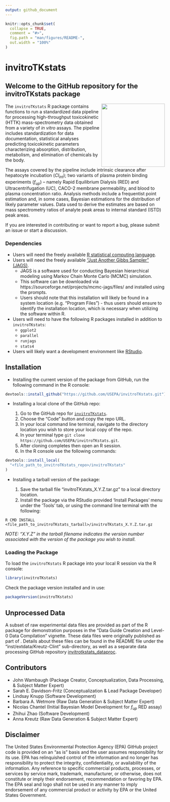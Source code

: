 ```yaml
---
output: github_document
---
```


<!-- README.md is generated from README.Rmd. Please edit that file -->

```r
knitr::opts_chunk$set(
  collapse = TRUE,
  comment = "#>",
  fig.path = "man/figures/README-",
  out.width = "100%"
)
```

# invitroTKstats

<!-- badges: start -->
<!-- badges: end -->

## Welcome to the GitHub repository for the invitroTKstats package

<a href="https://github.com/USEPA/invitroTKstats.git"><img src="vignettes/img/invitroTKstats_hex.png" width="200" align="right" /></a>

The `invitroTKstats` R package contains functions to run a standardized data pipeline for processing high-throughput toxicokinetic (HTTK) mass-spectrometry data obtained from a variety of *in vitro* assays. The pipeline includes standardization for data documentation, statistical analyses predicting toxicokinetic parameters characterizing absorption, distribution, metabolism, and elimination of chemicals by the body.

The assays covered by the pipeline include intrinsic clearance after hepatocyte incubation ($Cl_{int}$); two variants of plasma protein binding experiments ($f_{up}$) -- namely Rapid Equilibrium Dialysis (RED) and Ultracentrifugation (UC), CACO-2 membrane permeability, and blood to plasma concentration ratio. Analysis methods include a frequentist point estimation and, in some cases, Bayesian estimations for the distribution of likely parameter values. Data used to derive the estimates are based on mass spectrometry ratios of analyte peak areas to internal standard (ISTD) peak areas.

If you are interested in contributing or want to report a bug, please submit an issue or start a discussion.

### Dependencies

* Users will need the freely available [R statistical computing language](https://www.r-project.org/).
* Users will need the freely available ["Just Another Gibbs Sampler" (JAGS)](https://mcmc-jags.sourceforge.io/).
  * JAGS is a software used for conducting Bayesian hierarchical modeling using Markov Chain Monte Carlo (MCMC) simulation.
  * This software can be downloaded via https://sourceforge.net/projects/mcmc-jags/files/ and installed using the prompts.
  * Users should note that this installation will likely be found in a system location (e.g. "Program Files") - thus users should ensure to identify the installation location, which is necessary when utilizing the software within R.
* Users will need to have the following R packages installed in addition to `invitroTKstats`:
  * `ggplot2`
  * `parallel`
  * `runjags`
  * `stats4`
* Users will likely want a development environment like [RStudio](https://www.rstudio.com/products/rstudio/download/).

## Installation

* Installing the current version of the package from GitHub, run the following command in the R console:

```r
devtools::install_github("https://github.com/USEPA/invitroTKstats.git")
```

* Installing a local clone of the GitHub repo:

  1. Go to the GitHub repo for [`invitroTKstats`](https://github.com/USEPA/invitroTKstats.git).
  2. Choose the "Code" button and copy the repo URL.
  3. In your local command line terminal, navigate to the directory location you wish to store your local copy of the repo.
  4. In your terminal type `git clone https://github.com/USEPA/invitroTKstats.git`.
  5. After cloning completes then open an R session.
  6. In the R console use the following commands:
  
```r
devtools::install_local(
  "<file_path_to_invitroTKstats_repo>/invitroTKstats"
)
```

* Installing a tarball version of the package:

  1. Save the tarball file "invitroTKstats_X.Y.Z.tar.gz" to a local directory location.
  2. Install the package via the RStudio provided 'Install Packages' menu under the 'Tools' tab, or using the command line terminal with the following:
  
```
R CMD INSTALL <file_path_to_invitroTKstats_tarball>/invitroTKstats_X.Y.Z.tar.gz
```

*NOTE: "X.Y.Z" in the tarball filename indicates the version number associated with the version of the package you wish to install.* 

### Loading the Package

To load the `invitroTKstats` R package into your local R session via the R console:

```r
library(invitroTKstats)
```

Check the package version installed and in use:

```r
packageVersion(invitroTKstats)
```

## Unprocessed Data

A subset of raw experimental data files are provided as part of the R package for demonstration purposes in the "Data Guide Creation and Level-0 Data Compilation" vignette.  These data files were originally published as part of \insertCite{kreutz2023category}{invitroTKstats}.  Details about these files can be found in the README file under the "inst/extdata/Kreutz-Clint" sub-directory, as well as a separate data processing GitHub repository [invitrotkstats_dataproc](https://github.com/USEPA/invitrotkstats_dataproc).

## Contributors

* John Wambaugh (Package Creator, Conceptualization, Data Processing, & Subject Matter Expert)
* Sarah E. Davidson-Fritz (Conceptualization & Lead Package Developer)
* Lindsay Knupp (Software Development)
* Barbara A. Wetmore (Raw Data Generation & Subject Matter Expert)
* Nicolas Chantel (Initial Bayesian Model Development for $f_{up}$ RED assay)
* Zhihui Zhao (Software Development)
* Anna Kreutz (Raw Data Generation & Subject Matter Expert)

## Disclaimer

The United States Environmental Protection Agency (EPA) GitHub project code is provided on an "as is" basis and the user assumes responsibility for its use. EPA has relinquished control of the information and no longer has responsibility to protect the integrity, confidentiality, or availability of the information. Any reference to specific commercial products, processes, or services by service mark, trademark, manufacturer, or otherwise, does not constitute or imply their endorsement, recommendation or favoring by EPA. The EPA seal and logo shall not be used in any manner to imply endorsement of any commercial product or activity by EPA or the United States Government.
